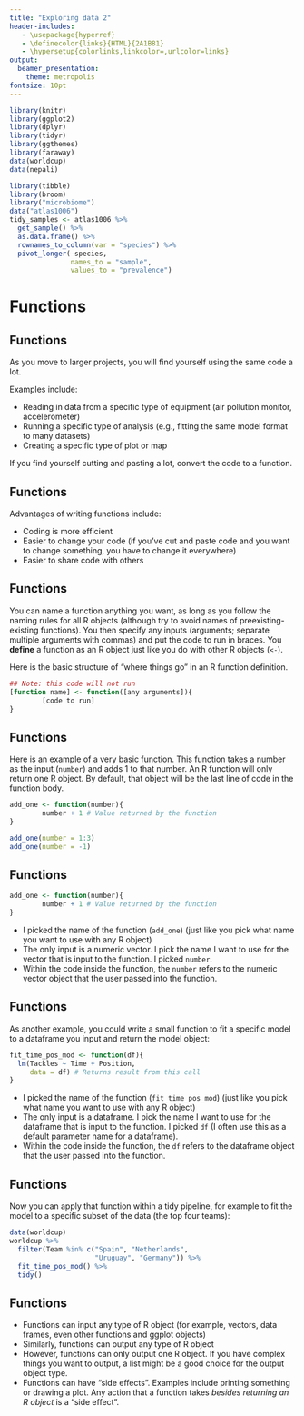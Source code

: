 ```yaml
---
title: "Exploring data 2"
header-includes:
   - \usepackage{hyperref}
   - \definecolor{links}{HTML}{2A1B81}
   - \hypersetup{colorlinks,linkcolor=,urlcolor=links}
output:
  beamer_presentation:
    theme: metropolis
fontsize: 10pt
---
```


```r
library(knitr)
library(ggplot2)
library(dplyr)
library(tidyr)
library(ggthemes)
library(faraway)
data(worldcup)
data(nepali)

library(tibble)
library(broom)
library("microbiome")
data("atlas1006")
tidy_samples <- atlas1006 %>% 
  get_sample() %>% 
  as.data.frame() %>% 
  rownames_to_column(var = "species") %>% 
  pivot_longer(-species, 
               names_to = "sample", 
               values_to = "prevalence")
```

# Functions

## Functions

As you move to larger projects, you will find yourself using the same code a lot. \bigskip

Examples include: 

- Reading in data from a specific type of equipment (air pollution monitor, accelerometer)
- Running a specific type of analysis (e.g., fitting the same model format to
many datasets)
- Creating a specific type of plot or map

\bigskip 

If you find yourself cutting and pasting a lot, convert the code to a function.

## Functions

Advantages of writing functions include: 

- Coding is more efficient
- Easier to change your code (if you've cut and paste code and you want to
change something, you have to change it everywhere)
- Easier to share code with others

## Functions

You can name a function anything you want, as long as you follow the naming
rules for all R objects (although try to avoid names of preexisting-existing
functions). You then specify any inputs (arguments; separate multiple arguments
with commas) and put the code to run in braces. You **define** a function as an
R object just like you do with other R objects (`<-`).

Here is the basic structure of "where things go" in an R function definition. 

```r
## Note: this code will not run
[function name] <- function([any arguments]){
        [code to run]
}
```

## Functions

Here is an example of a very basic function. This function takes a number as
the input (`number`) and adds 1 to that number. An R function will only return one R object. By
default, that object will be the last line of code in the function body.

```r
add_one <- function(number){
        number + 1 # Value returned by the function
}

add_one(number = 1:3)
add_one(number = -1)
```

## Functions

```r
add_one <- function(number){
        number + 1 # Value returned by the function
}
```

- I picked the name of the function (`add_one`) (just like you pick what name
you want to use with any R object)
- The only input is a numeric vector. I pick the name I want to use for the
vector that is input to the function. I picked `number`.
- Within the code inside the function, the `number` refers to the numeric vector
object that the user passed into the function.

## Functions

As another example, you could write a small function to fit a specific model to
a dataframe you input and return the model object:

```r
fit_time_pos_mod <- function(df){
  lm(Tackles ~ Time + Position, 
     data = df) # Returns result from this call
}
```

- I picked the name of the function (`fit_time_pos_mod`) (just like you pick
what name you want to use with any R object)
- The only input is a dataframe. I pick the name I want to use for the dataframe
that is input to the function. I picked `df` (I often use this as a default
parameter name for a dataframe).
- Within the code inside the function, the `df` refers to the dataframe object
that the user passed into the function.

## Functions

Now you can apply that function within a tidy pipeline, for example to fit the
model to a specific subset of the data (the top four teams):

```r
data(worldcup)
worldcup %>%
  filter(Team %in% c("Spain", "Netherlands", 
                     "Uruguay", "Germany")) %>% 
  fit_time_pos_mod() %>% 
  tidy()
```

## Functions 

- Functions can input any type of R object (for example, vectors, data frames,
even other functions and ggplot objects)
- Similarly, functions can output any type of R object
- However, functions can only output one R object. If you have complex things
you want to output, a list might be a good choice for the output object type.
- Functions can have "side effects". Examples include printing something or
drawing a plot. Any action that a function takes *besides returning an R object*
is a "side effect".
